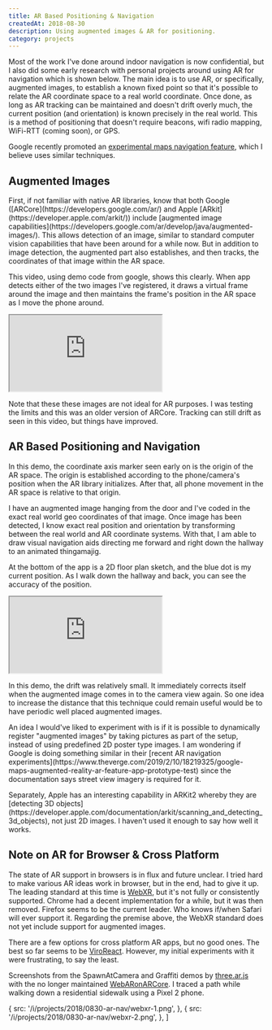 ```yaml
---
title: AR Based Positioning & Navigation
createdAt: 2018-08-30
description: Using augmented images & AR for positioning.
category: projects
---
```



<p>
  Most of the work I've done around indoor navigation is now confidential, but I also did some early
  research with personal projects around using AR for navigation which is shown below. The main idea
  is to use AR, or specifically, augmented images, to establish a known fixed point so that it's
  possible to relate the AR coordinate space to a real world coordinate. Once done, as long as AR
  tracking can be maintained and doesn't drift overly much, the current position (and orientation)
  is known precisely in the real world. This is a method of positioning that doesn't require
  beacons, wifi radio mapping, WiFi-RTT (coming soon), or GPS.
</p>

Google recently promoted an
[experimental maps navigation feature](https://www.theverge.com/2019/2/10/18219325/google-maps-augmented-reality-ar-feature-app-prototype-test),
which I believe uses similar techniques.

<h2>Augmented Images</h2>

<p>
  First, if not familiar with native AR libraries, know that both Google
  ([ARCore](https://developers.google.com/ar/) and Apple
  [ARkit](https://developer.apple.com/arkit/)) include [augmented image
  capabilities](https://developers.google.com/ar/develop/java/augmented-images/). This allows
  detection of an image, similar to standard computer vision capabilities that have been around for
  a while now. But in addition to image detection, the augmented part also establishes, and then
  tracks, the coordinates of that image within the AR space.
</p>

<p>
  This video, using demo code from google, shows this clearly. When app detects either of the two
  images I've registered, it draws a virtual frame around the image and then maintains the frame's
  position in the AR space as I move the phone around.
</p>

<div class="video-responsive">
  <iframe
    allowFullScreen
    src="https://www.youtube.com/embed/tKrP-HFN9mE?feature=oembed&rel=0"
  ></iframe>
</div>

<p>
  Note that these these images are not ideal for AR purposes. I was testing the limits and this was
  an older version of ARCore. Tracking can still drift as seen in this video, but things have
  improved.
</p>

<h2>AR Based Positioning and Navigation</h2>
<p>
  In this demo, the coordinate axis marker seen early on is the origin of the AR space. The origin
  is established according to the phone/camera's position when the AR library initializes. After
  that, all phone movement in the AR space is relative to that origin.
</p>

<p>
  I have an augmented image hanging from the door and I've coded in the exact real world geo
  coordinates of that image. Once image has been detected, I know exact real position and
  orientation by transforming between the real world and AR coordinate systems. With that, I am able
  to draw visual navigation aids directing me forward and right down the hallway to an animated
  thingamajig.
</p>
<p>
  At the bottom of the app is a 2D floor plan sketch, and the blue dot is my current position. As I
  walk down the hallway and back, you can see the accuracy of the position.
</p>

<div class="video-responsive">
  <iframe
    allowFullScreen
    src="https://www.youtube.com/embed/7TXlz-wKXb0?feature=oembed&rel=0"
  ></iframe>
</div>

<p>
  In this demo, the drift was relatively small. It immediately corrects itself when the augmented
  image comes in to the camera view again. So one idea to increase the distance that this technique
  could remain useful would be to have periodic well placed augmented images.
</p>

<p>
  An idea I would've liked to experiment with is if it is possible to dynamically register
  "augmented images" by taking pictures as part of the setup, instead of using predefined 2D poster
  type images. I am wondering if Google is doing something similar in their [recent AR navigation
  experiments](https://www.theverge.com/2019/2/10/18219325/google-maps-augmented-reality-ar-feature-app-prototype-test)
  since the documentation says street view imagery is required for it.
</p>
<p>
  Separately, Apple has an interesting capability in ARKit2 whereby they are [detecting 3D
  objects](https://developer.apple.com/documentation/arkit/scanning_and_detecting_3d_objects), not
  just 2D images. I haven't used it enough to say how well it works.
</p>

<h2>Note on AR for Browser & Cross Platform</h2>
<p>
  The state of AR support in browsers is in flux and future unclear. I tried hard to make various AR
  ideas work in browser, but in the end, had to give it up. The leading standard at this time is
  <a href="https://www.w3.org/TR/webxr/">WebXR</a>, but it's not fully or consistently supported. Chrome
  had a decent implementation for a while, but it was then removed. Firefox seems to be the current leader.
  Who knows if/when Safari will ever support it. Regarding the premise above, the WebXR standard does
  not yet include support for augmented images.
</p>
<p>
  There are a few options for cross platform AR apps, but no good ones. The best so far seems to be
  <a href="https://viromedia.com/viroreact">ViroReact</a>. However, my initial experiments with it were
  frustrating, to say the least.
</p>
<p>
  Screenshots from the SpawnAtCamera and Graffiti demos by
  <a href="https://github.com/google-ar/">three.ar.js</a>
  with the no longer maintained
  <a href="https://github.com/google-ar/WebARonARCore">WebARonARCore</a>. I traced a path while walking
  down a residential sidewalk using a Pixel 2 phone.
</p>

  {
    src: '/i/projects/2018/0830-ar-nav/webxr-1.png',
  },
  {
    src: '/i/projects/2018/0830-ar-nav/webxr-2.png',
  },
]

<BlogPhotosSimple photos={photos} />
